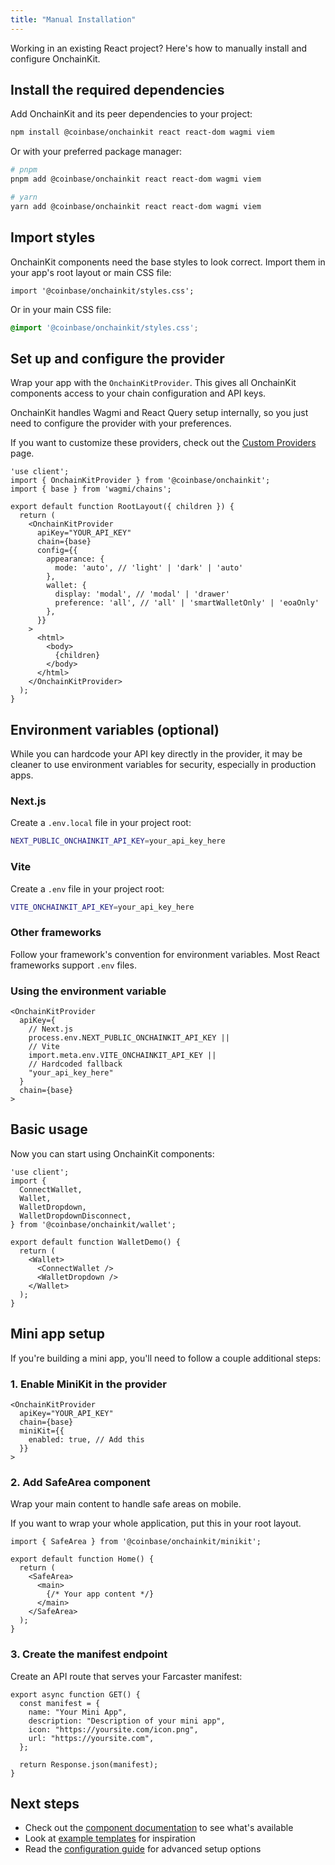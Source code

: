 ```yaml
---
title: "Manual Installation"
---
```


Working in an existing React project? Here's how to manually install and configure OnchainKit.

## Install the required dependencies

Add OnchainKit and its peer dependencies to your project:

```bash Terminal
npm install @coinbase/onchainkit react react-dom wagmi viem
```

Or with your preferred package manager:

```bash Terminal
# pnpm
pnpm add @coinbase/onchainkit react react-dom wagmi viem

# yarn
yarn add @coinbase/onchainkit react react-dom wagmi viem
```

## Import styles

OnchainKit components need the base styles to look correct. Import them in your app's root layout or main CSS file:

```tsx app/layout.tsx
import '@coinbase/onchainkit/styles.css';
```

Or in your main CSS file:

```css globals.css
@import '@coinbase/onchainkit/styles.css';
```

## Set up and configure the provider

Wrap your app with the `OnchainKitProvider`. This gives all OnchainKit components access to your chain configuration and API keys.

OnchainKit handles Wagmi and React Query setup internally, so you just need to configure the provider with your preferences.

If you want to customize these providers, check out the [Custom Providers](/advanced/custom-providers) page.

```tsx app/layout.tsx
'use client';
import { OnchainKitProvider } from '@coinbase/onchainkit';
import { base } from 'wagmi/chains';

export default function RootLayout({ children }) {
  return (
    <OnchainKitProvider
      apiKey="YOUR_API_KEY"
      chain={base}
      config={{
        appearance: {
          mode: 'auto', // 'light' | 'dark' | 'auto'
        },
        wallet: {
          display: 'modal', // 'modal' | 'drawer'
          preference: 'all', // 'all' | 'smartWalletOnly' | 'eoaOnly'
        },
      }}
    >
      <html>
        <body>
          {children}
        </body>
      </html>
    </OnchainKitProvider>
  );
}
```

## Environment variables (optional)

While you can hardcode your API key directly in the provider, it may be cleaner to use environment variables for security, especially in production apps.

### Next.js

Create a `.env.local` file in your project root:

```bash .env.local
NEXT_PUBLIC_ONCHAINKIT_API_KEY=your_api_key_here
```

### Vite

Create a `.env` file in your project root:

```bash .env
VITE_ONCHAINKIT_API_KEY=your_api_key_here
```

### Other frameworks

Follow your framework's convention for environment variables. Most React frameworks support `.env` files.

### Using the environment variable

```tsx
<OnchainKitProvider
  apiKey={
    // Next.js
    process.env.NEXT_PUBLIC_ONCHAINKIT_API_KEY ||
    // Vite
    import.meta.env.VITE_ONCHAINKIT_API_KEY ||
    // Hardcoded fallback
    "your_api_key_here"
  }
  chain={base}
>
```

## Basic usage

Now you can start using OnchainKit components:

```tsx components/WalletDemo.tsx
'use client';
import {
  ConnectWallet,
  Wallet,
  WalletDropdown,
  WalletDropdownDisconnect,
} from '@coinbase/onchainkit/wallet';

export default function WalletDemo() {
  return (
    <Wallet>
      <ConnectWallet />
      <WalletDropdown />
    </Wallet>
  );
}
```

## Mini app setup

If you're building a mini app, you'll need to follow a couple additional steps:

### 1. Enable MiniKit in the provider

```tsx app/layout.tsx
<OnchainKitProvider
  apiKey="YOUR_API_KEY"
  chain={base}
  miniKit={{
    enabled: true, // Add this
  }}
>
```

### 2. Add SafeArea component

Wrap your main content to handle safe areas on mobile.

If you want to wrap your whole application, put this in your root layout.

```tsx app/page.tsx
import { SafeArea } from '@coinbase/onchainkit/minikit';

export default function Home() {
  return (
    <SafeArea>
      <main>
        {/* Your app content */}
      </main>
    </SafeArea>
  );
}
```

### 3. Create the manifest endpoint

Create an API route that serves your Farcaster manifest:

```tsx app/api/.well-known/farcaster.json/route.ts
export async function GET() {
  const manifest = {
    name: "Your Mini App",
    description: "Description of your mini app",
    icon: "https://yoursite.com/icon.png",
    url: "https://yoursite.com",
  };

  return Response.json(manifest);
}
```

## Next steps

- Check out the [component documentation](/components) to see what's available
- Look at [example templates](/templates) for inspiration
- Read the [configuration guide](/config) for advanced setup options
